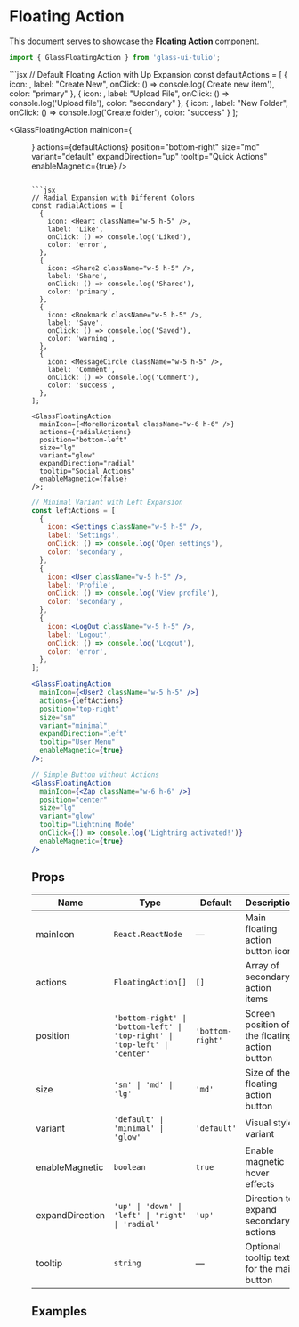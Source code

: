 # Floating Action

This document serves to showcase the **Floating Action** component.

```jsx
import { GlassFloatingAction } from 'glass-ui-tulio';
```

<ComponentShowcase>
  ```jsx
  // Default Floating Action with Up Expansion
  const defaultActions = [
    {
      icon: <Plus className="w-5 h-5" />,
      label: "Create New",
      onClick: () => console.log('Create new item'),
      color: "primary"
    },
    {
      icon: <Upload className="w-5 h-5" />,
      label: "Upload File",
      onClick: () => console.log('Upload file'),
      color: "secondary"
    },
    {
      icon: <FolderPlus className="w-5 h-5" />,
      label: "New Folder",
      onClick: () => console.log('Create folder'),
      color: "success"
    }
  ];

<GlassFloatingAction
  mainIcon={<Menu className="w-6 h-6" />}
  actions={defaultActions}
  position="bottom-right"
  size="md"
  variant="default"
  expandDirection="up"
  tooltip="Quick Actions"
  enableMagnetic={true}
/>
```

```jsx
// Radial Expansion with Different Colors
const radialActions = [
  {
    icon: <Heart className="w-5 h-5" />,
    label: 'Like',
    onClick: () => console.log('Liked'),
    color: 'error',
  },
  {
    icon: <Share2 className="w-5 h-5" />,
    label: 'Share',
    onClick: () => console.log('Shared'),
    color: 'primary',
  },
  {
    icon: <Bookmark className="w-5 h-5" />,
    label: 'Save',
    onClick: () => console.log('Saved'),
    color: 'warning',
  },
  {
    icon: <MessageCircle className="w-5 h-5" />,
    label: 'Comment',
    onClick: () => console.log('Comment'),
    color: 'success',
  },
];

<GlassFloatingAction
  mainIcon={<MoreHorizontal className="w-6 h-6" />}
  actions={radialActions}
  position="bottom-left"
  size="lg"
  variant="glow"
  expandDirection="radial"
  tooltip="Social Actions"
  enableMagnetic={false}
/>;
```

```jsx
// Minimal Variant with Left Expansion
const leftActions = [
  {
    icon: <Settings className="w-5 h-5" />,
    label: 'Settings',
    onClick: () => console.log('Open settings'),
    color: 'secondary',
  },
  {
    icon: <User className="w-5 h-5" />,
    label: 'Profile',
    onClick: () => console.log('View profile'),
    color: 'secondary',
  },
  {
    icon: <LogOut className="w-5 h-5" />,
    label: 'Logout',
    onClick: () => console.log('Logout'),
    color: 'error',
  },
];

<GlassFloatingAction
  mainIcon={<User2 className="w-5 h-5" />}
  actions={leftActions}
  position="top-right"
  size="sm"
  variant="minimal"
  expandDirection="left"
  tooltip="User Menu"
  enableMagnetic={true}
/>;
```

```jsx
// Simple Button without Actions
<GlassFloatingAction
  mainIcon={<Zap className="w-6 h-6" />}
  position="center"
  size="lg"
  variant="glow"
  tooltip="Lightning Mode"
  onClick={() => console.log('Lightning activated!')}
  enableMagnetic={true}
/>
```

</ComponentShowcase>

## Props

| Name            | Type                                                                       | Default          | Description                                   |
| --------------- | -------------------------------------------------------------------------- | ---------------- | --------------------------------------------- |
| mainIcon        | `React.ReactNode`                                                          | —                | Main floating action button icon              |
| actions         | `FloatingAction[]`                                                         | `[]`             | Array of secondary action items               |
| position        | `'bottom-right' \| 'bottom-left' \| 'top-right' \| 'top-left' \| 'center'` | `'bottom-right'` | Screen position of the floating action button |
| size            | `'sm' \| 'md' \| 'lg'`                                                     | `'md'`           | Size of the floating action button            |
| variant         | `'default' \| 'minimal' \| 'glow'`                                         | `'default'`      | Visual style variant                          |
| enableMagnetic  | `boolean`                                                                  | `true`           | Enable magnetic hover effects                 |
| expandDirection | `'up' \| 'down' \| 'left' \| 'right' \| 'radial'`                          | `'up'`           | Direction to expand secondary actions         |
| tooltip         | `string`                                                                   | —                | Optional tooltip text for the main button     |

## Examples
